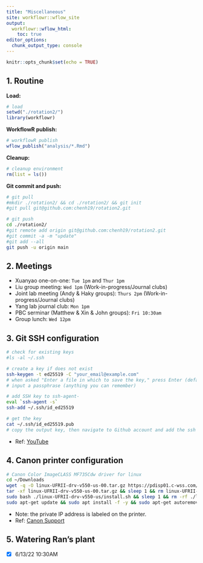 ```yaml
---
title: "Miscellaneous"
site: workflowr::wflow_site
output:
  workflowr::wflow_html:
    toc: true
editor_options:
  chunk_output_type: console
---
```


```r
knitr::opts_chunk$set(echo = TRUE)
```

## 1. Routine

**Load:**

```r
# load
setwd("./rotation2/")
library(workflowr)
```

**WorkflowR publish:**

```r
# workflowR publish
wflow_publish("analysis/*.Rmd")
```

**Cleanup:**

```r
# cleanup environment
rm(list = ls())
```

**Git commit and push:**

```bash
# git pull
#mkdir ./rotation2/ && cd ./rotation2/ && git init
#git pull git@github.com:chenh19/rotation2.git

# git push
cd ./rotation2/
#git remote add origin git@github.com:chenh19/rotation2.git
#git commit -a -m "update"
#git add --all
git push -u origin main
```


## 2. Meetings

- Xuanyao one-on-one: ```Tue 1pm``` and ```Thur 1pm```
- Liu group meeting: ```Wed 1pm``` (Work-in-progress/Journal clubs)
- Joint lab meeting (Andy & Haky groups): ```Thurs 2pm``` (Work-in-progress/Journal clubs)
- Yang lab journal club: ```Mon 1pm```
- PBC serminar (Matthew & Xin & John groups): ```Fri 10:30am```
- Group lunch: ```Wed 12pm```


## 3. Git SSH configuration

```bash
# check for existing keys
#ls -al ~/.ssh

# create a key if does not exist
ssh-keygen -t ed25519 -C "your_email@example.com"
# when asked "Enter a file in which to save the key," press Enter (default file location)
# input a passphrase (anything you can remember)

# add SSH key to ssh-agent-
eval `ssh-agent -s`
ssh-add ~/.ssh/id_ed25519

# get the key
cat ~/.ssh/id_ed25519.pub
# copy the output key, then navigate to Github account and add the ssh key
```

- Ref: [YouTube](https://youtu.be/YnSMYgIybFU)


## 4. Canon printer configuration

```bash
# Canon Color ImageCLASS MF735Cdw driver for linux
cd ~/Downloads
wget -q -O linux-UFRII-drv-v550-us-00.tar.gz https://pdisp01.c-wss.com/gdl/WWUFORedirectTarget.do?id=MDEwMDAwOTIzNjEx&cmp=ABR&lang=EN && sleep 10 && 
tar -xf linux-UFRII-drv-v550-us-00.tar.gz && sleep 1 && rm linux-UFRII-drv-v550-us-00.tar.gz
sudo bash ./linux-UFRII-drv-v550-us/install.sh && sleep 1 && rm -rf ./linux-UFRII-drv-v550-us/
sudo apt-get update && sudo apt install -f -y && sudo apt-get autoremove -y && sudo apt-get clean
```

- Note: the private IP address is labeled on the printer.
- Ref: [Canon Support](https://www.usa.canon.com/internet/portal/us/home/support/details/printers/color-laser/color-imageclass-mf735cdw)


## 5. Watering Ran's plant

- [x] 6/13/22 10:30AM
